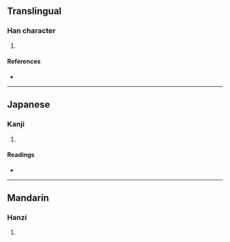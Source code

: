 {{character info/new}}
==Translingual==

===Han character===
{{Han char|rn=96|rad=玉|as=10|sn=14|four=15194|canj=MGQKD,XMGQK|ids=⿰𤣩秦}}

# {{defn|Han|sort=玉10}}

====References====
* {{Han ref|kx=0739.050|dkj=21153|hdz=21130.050|uh=7467|ud=29799|bh=E2D3|bd=58067}}

----

==Japanese==

===Kanji===
{{ja-kanji|grade=|rs=玉10}}

# {{defn|lang=ja|sort=玉10}}

====Readings====
* {{ja-readings|on=[[しん]] (shin)|kun=[[たま]] (tama)|nanori=}}

----

==Mandarin==

===Hanzi===
{{cmn-hanzi|pin=[[jīn]] ([[jin1]])|wg=chin<sup>1</sup>}}

# {{defn|lang=cmn|sort=玉10}}
